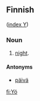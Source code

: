 ==Finnish==
([[Wiktionary:Finnish_index_y|index Y]])

===Noun===

# [[night]].

====Antonyms====

*[[päivä]]

[[fi:Yö]]